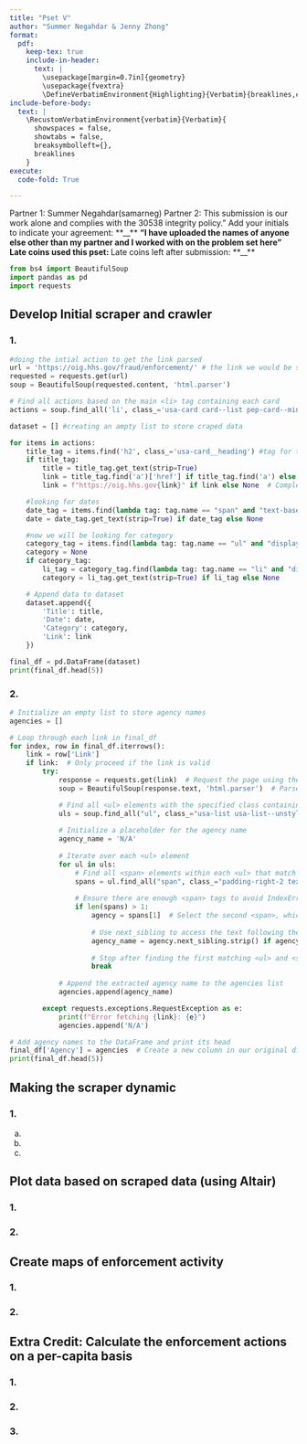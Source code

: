 ```yaml
---
title: "Pset V"
author: "Summer Negahdar & Jenny Zhong"
format: 
  pdf:
    keep-tex: true
    include-in-header: 
      text: |
        \usepackage[margin=0.7in]{geometry}
        \usepackage{fvextra}
        \DefineVerbatimEnvironment{Highlighting}{Verbatim}{breaklines,commandchars=\\\{\}}
include-before-body:
  text: |
    \RecustomVerbatimEnvironment{verbatim}{Verbatim}{
      showspaces = false,
      showtabs = false,
      breaksymbolleft={},
      breaklines
    }
execute:
  code-fold: True

---
```

Partner 1: Summer Negahdar(samarneg)
Partner 2: 
This submission is our work alone and complies with the 30538 integrity policy.” Add
your initials to indicate your agreement: **__** **__**
“I have uploaded the names of anyone else other than my partner and I worked with on
the problem set here”
Late coins used this pset: **__** Late coins left after submission: **__**

```python
from bs4 import BeautifulSoup
import pandas as pd
import requests

```

## Develop Initial scraper and crawler

### 1.

```python
#doing the intial action to get the link parsed
url = 'https://oig.hhs.gov/fraud/enforcement/' # the link we would be scraping
requested = requests.get(url) 
soup = BeautifulSoup(requested.content, 'html.parser')

# Find all actions based on the main <li> tag containing each card
actions = soup.find_all('li', class_='usa-card card--list pep-card--minimal mobile:grid-col-12')

dataset = [] #creating an ampty list to store craped data

for items in actions:
    title_tag = items.find('h2', class_='usa-card__heading') #tag for the title of enforcement is h2
    if title_tag:
        title = title_tag.get_text(strip=True)  
        link = title_tag.find('a')['href'] if title_tag.find('a') else None #the tag for hyperlinks
        link = f"https://oig.hhs.gov{link}" if link else None  # Complete relative link

    #looking for dates
    date_tag = items.find(lambda tag: tag.name == "span" and "text-base-dark" in tag.get("class", []) and "padding-right-105" in tag.get("class", []))
    date = date_tag.get_text(strip=True) if date_tag else None

    #now we will be looking for category
    category_tag = items.find(lambda tag: tag.name == "ul" and "display-inline" in tag.get("class", []) and "add-list-reset" in tag.get("class", []))
    category = None
    if category_tag:
        li_tag = category_tag.find(lambda tag: tag.name == "li" and "display-inline-block" in tag.get("class", []) and "usa-tag" in tag.get("class", []))
        category = li_tag.get_text(strip=True) if li_tag else None

    # Append data to dataset
    dataset.append({
        'Title': title, 
        'Date': date, 
        'Category': category, 
        'Link': link 
    })

final_df = pd.DataFrame(dataset)
print(final_df.head(5))
```

### 2.

```python
# Initialize an empty list to store agency names
agencies = []

# Loop through each link in final_df
for index, row in final_df.iterrows():
    link = row['Link']
    if link:  # Only proceed if the link is valid
        try:
            response = requests.get(link)  # Request the page using the link
            soup = BeautifulSoup(response.text, 'html.parser')  # Parse the content of the page

            # Find all <ul> elements with the specified class containing the agency details
            uls = soup.find_all("ul", class_="usa-list usa-list--unstyled margin-y-2")
            
            # Initialize a placeholder for the agency name
            agency_name = 'N/A'
            
            # Iterate over each <ul> element
            for ul in uls:
                # Find all <span> elements within each <ul> that match the class
                spans = ul.find_all("span", class_="padding-right-2 text-base")
                
                # Ensure there are enough <span> tags to avoid IndexError
                if len(spans) > 1:
                    agency = spans[1]  # Select the second <span>, which contains "Agency:"
                    
                    # Use next_sibling to access the text following the <span>
                    agency_name = agency.next_sibling.strip() if agency.next_sibling else 'N/A'
                    
                    # Stop after finding the first matching <ul> and <span> structure
                    break
            
            # Append the extracted agency name to the agencies list
            agencies.append(agency_name)

        except requests.exceptions.RequestException as e:
            print(f"Error fetching {link}: {e}")
            agencies.append('N/A')

# Add agency names to the DataFrame and print its head
final_df['Agency'] = agencies  # Create a new column in our original df called Agency
print(final_df.head(5))
```




## Making the scraper dynamic

### 1.



 a.


 b.


 c.

## Plot data based on scraped data (using Altair)


### 1.



### 2.




## Create maps of enforcement activity


### 1.


### 2.




## Extra Credit: Calculate the enforcement actions on a per-capita basis

### 1.



### 2.



### 3.













